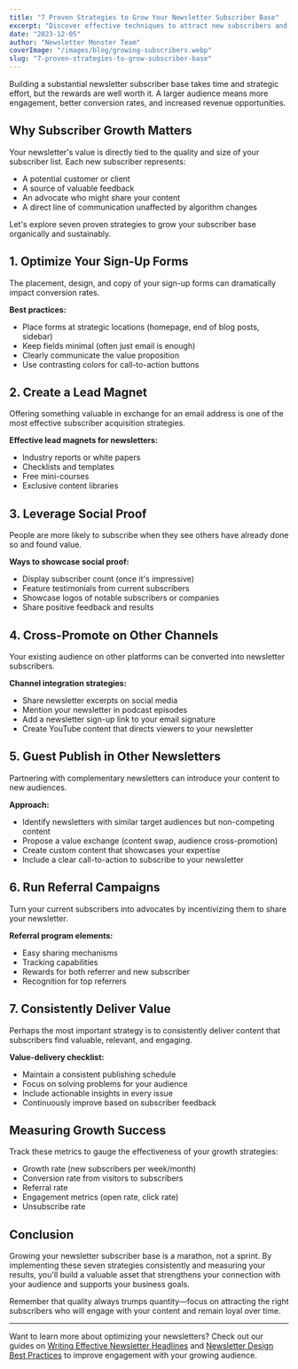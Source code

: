 ```yaml
---
title: "7 Proven Strategies to Grow Your Newsletter Subscriber Base"
excerpt: "Discover effective techniques to attract new subscribers and grow your newsletter audience organically."
date: "2023-12-05"
author: "Newsletter Monster Team"
coverImage: "/images/blog/growing-subscribers.webp"
slug: "7-proven-strategies-to-grow-subscriber-base"
---
```


Building a substantial newsletter subscriber base takes time and strategic effort, but the rewards are well worth it. A larger audience means more engagement, better conversion rates, and increased revenue opportunities.

## Why Subscriber Growth Matters

Your newsletter's value is directly tied to the quality and size of your subscriber list. Each new subscriber represents:

- A potential customer or client
- A source of valuable feedback
- An advocate who might share your content
- A direct line of communication unaffected by algorithm changes

Let's explore seven proven strategies to grow your subscriber base organically and sustainably.

## 1. Optimize Your Sign-Up Forms

The placement, design, and copy of your sign-up forms can dramatically impact conversion rates.

**Best practices:**

- Place forms at strategic locations (homepage, end of blog posts, sidebar)
- Keep fields minimal (often just email is enough)
- Clearly communicate the value proposition
- Use contrasting colors for call-to-action buttons

## 2. Create a Lead Magnet

Offering something valuable in exchange for an email address is one of the most effective subscriber acquisition strategies.

**Effective lead magnets for newsletters:**

- Industry reports or white papers
- Checklists and templates
- Free mini-courses
- Exclusive content libraries

## 3. Leverage Social Proof

People are more likely to subscribe when they see others have already done so and found value.

**Ways to showcase social proof:**

- Display subscriber count (once it's impressive)
- Feature testimonials from current subscribers
- Showcase logos of notable subscribers or companies
- Share positive feedback and results

## 4. Cross-Promote on Other Channels

Your existing audience on other platforms can be converted into newsletter subscribers.

**Channel integration strategies:**

- Share newsletter excerpts on social media
- Mention your newsletter in podcast episodes
- Add a newsletter sign-up link to your email signature
- Create YouTube content that directs viewers to your newsletter

## 5. Guest Publish in Other Newsletters

Partnering with complementary newsletters can introduce your content to new audiences.

**Approach:**

- Identify newsletters with similar target audiences but non-competing content
- Propose a value exchange (content swap, audience cross-promotion)
- Create custom content that showcases your expertise
- Include a clear call-to-action to subscribe to your newsletter

## 6. Run Referral Campaigns

Turn your current subscribers into advocates by incentivizing them to share your newsletter.

**Referral program elements:**

- Easy sharing mechanisms
- Tracking capabilities
- Rewards for both referrer and new subscriber
- Recognition for top referrers

## 7. Consistently Deliver Value

Perhaps the most important strategy is to consistently deliver content that subscribers find valuable, relevant, and engaging.

**Value-delivery checklist:**

- Maintain a consistent publishing schedule
- Focus on solving problems for your audience
- Include actionable insights in every issue
- Continuously improve based on subscriber feedback

## Measuring Growth Success

Track these metrics to gauge the effectiveness of your growth strategies:

- Growth rate (new subscribers per week/month)
- Conversion rate from visitors to subscribers
- Referral rate
- Engagement metrics (open rate, click rate)
- Unsubscribe rate

## Conclusion

Growing your newsletter subscriber base is a marathon, not a sprint. By implementing these seven strategies consistently and measuring your results, you'll build a valuable asset that strengthens your connection with your audience and supports your business goals.

Remember that quality always trumps quantity—focus on attracting the right subscribers who will engage with your content and remain loyal over time.

---

Want to learn more about optimizing your newsletters? Check out our guides on [Writing Effective Newsletter Headlines](/blog/content-creation/writing-effective-newsletter-headlines) and [Newsletter Design Best Practices](/blog/newsletter-design/newsletter-design-best-practices) to improve engagement with your growing audience.
